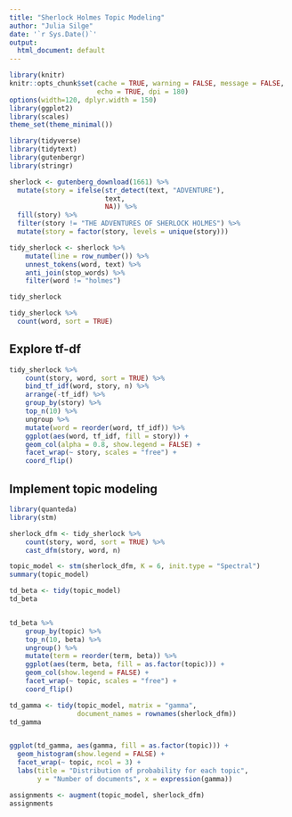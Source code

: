 ```yaml
---
title: "Sherlock Holmes Topic Modeling"
author: "Julia Silge"
date: '`r Sys.Date()`'
output:
  html_document: default
---
```


```r
library(knitr)
knitr::opts_chunk$set(cache = TRUE, warning = FALSE, message = FALSE, 
                      echo = TRUE, dpi = 180)
options(width=120, dplyr.width = 150)
library(ggplot2)
library(scales)
theme_set(theme_minimal())
```



```r
library(tidyverse)
library(tidytext)
library(gutenbergr)
library(stringr)

sherlock <- gutenberg_download(1661) %>%
  mutate(story = ifelse(str_detect(text, "ADVENTURE"),
                        text,
                        NA)) %>%
  fill(story) %>%
  filter(story != "THE ADVENTURES OF SHERLOCK HOLMES") %>%
  mutate(story = factor(story, levels = unique(story)))

tidy_sherlock <- sherlock %>%
    mutate(line = row_number()) %>%
    unnest_tokens(word, text) %>%
    anti_join(stop_words) %>%
    filter(word != "holmes")

tidy_sherlock
```


```r
tidy_sherlock %>%
  count(word, sort = TRUE)
```



## Explore tf-df


```r
tidy_sherlock %>%
    count(story, word, sort = TRUE) %>%
    bind_tf_idf(word, story, n) %>%
    arrange(-tf_idf) %>%
    group_by(story) %>%
    top_n(10) %>%
    ungroup %>%
    mutate(word = reorder(word, tf_idf)) %>%
    ggplot(aes(word, tf_idf, fill = story)) +
    geom_col(alpha = 0.8, show.legend = FALSE) +
    facet_wrap(~ story, scales = "free") +
    coord_flip()
```




## Implement topic modeling

```r
library(quanteda)
library(stm)

sherlock_dfm <- tidy_sherlock %>%
    count(story, word, sort = TRUE) %>%
    cast_dfm(story, word, n)

topic_model <- stm(sherlock_dfm, K = 6, init.type = "Spectral")
summary(topic_model)
```


```r
td_beta <- tidy(topic_model)
td_beta


td_beta %>%
    group_by(topic) %>%
    top_n(10, beta) %>%
    ungroup() %>%
    mutate(term = reorder(term, beta)) %>%
    ggplot(aes(term, beta, fill = as.factor(topic))) +
    geom_col(show.legend = FALSE) +
    facet_wrap(~ topic, scales = "free") +
    coord_flip()
```


```r
td_gamma <- tidy(topic_model, matrix = "gamma",                    
                 document_names = rownames(sherlock_dfm))
td_gamma


ggplot(td_gamma, aes(gamma, fill = as.factor(topic))) +
  geom_histogram(show.legend = FALSE) +
  facet_wrap(~ topic, ncol = 3) +
  labs(title = "Distribution of probability for each topic",
       y = "Number of documents", x = expression(gamma))
```

```r
assignments <- augment(topic_model, sherlock_dfm)
assignments
```

